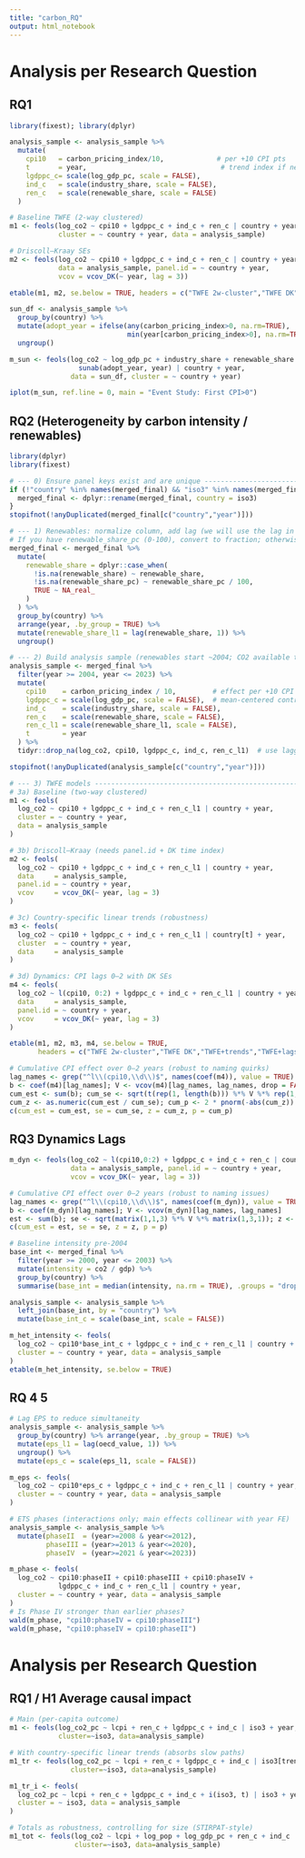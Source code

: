 ```yaml
---
title: "carbon_RQ"
output: html_notebook
---
```


# Analysis per Research Question

## RQ1

```r
library(fixest); library(dplyr)

analysis_sample <- analysis_sample %>%
  mutate(
    cpi10   = carbon_pricing_index/10,             # per +10 CPI pts
    t       = year,                                 # trend index if needed
    lgdppc_c= scale(log_gdp_pc, scale = FALSE),
    ind_c   = scale(industry_share, scale = FALSE),
    ren_c   = scale(renewable_share, scale = FALSE)
  )

# Baseline TWFE (2-way clustered)
m1 <- feols(log_co2 ~ cpi10 + lgdppc_c + ind_c + ren_c | country + year,
            cluster = ~ country + year, data = analysis_sample)

# Driscoll–Kraay SEs
m2 <- feols(log_co2 ~ cpi10 + lgdppc_c + ind_c + ren_c | country + year,
            data = analysis_sample, panel.id = ~ country + year,
            vcov = vcov_DK(~ year, lag = 3))

etable(m1, m2, se.below = TRUE, headers = c("TWFE 2w-cluster","TWFE DK"))

```
```r
sun_df <- analysis_sample %>%
  group_by(country) %>%
  mutate(adopt_year = ifelse(any(carbon_pricing_index>0, na.rm=TRUE),
                             min(year[carbon_pricing_index>0], na.rm=TRUE), 0L)) %>%
  ungroup()

m_sun <- feols(log_co2 ~ log_gdp_pc + industry_share + renewable_share +
                 sunab(adopt_year, year) | country + year,
               data = sun_df, cluster = ~ country + year)

iplot(m_sun, ref.line = 0, main = "Event Study: First CPI>0")

```

## RQ2 (Heterogeneity by carbon intensity / renewables)

```r
library(dplyr)
library(fixest)

# --- 0) Ensure panel keys exist and are unique --------------------------------
if (!"country" %in% names(merged_final) && "iso3" %in% names(merged_final)) {
  merged_final <- dplyr::rename(merged_final, country = iso3)
}
stopifnot(!anyDuplicated(merged_final[c("country","year")]))

# --- 1) Renewables: normalize column, add lag (we will use the lag in regressions)
# If you have renewable_share_pc (0-100), convert to fraction; otherwise keep renewable_share as-is
merged_final <- merged_final %>%
  mutate(
    renewable_share = dplyr::case_when(
      !is.na(renewable_share) ~ renewable_share,
      !is.na(renewable_share_pc) ~ renewable_share_pc / 100,
      TRUE ~ NA_real_
    )
  ) %>%
  group_by(country) %>%
  arrange(year, .by_group = TRUE) %>%
  mutate(renewable_share_l1 = lag(renewable_share, 1)) %>%
  ungroup()

# --- 2) Build analysis sample (renewables start ~2004; CO2 available to 2023) ---
analysis_sample <- merged_final %>%
  filter(year >= 2004, year <= 2023) %>%
  mutate(
    cpi10    = carbon_pricing_index / 10,         # effect per +10 CPI points
    lgdppc_c = scale(log_gdp_pc, scale = FALSE),  # mean-centered controls
    ind_c    = scale(industry_share, scale = FALSE),
    ren_c    = scale(renewable_share, scale = FALSE),
    ren_c_l1 = scale(renewable_share_l1, scale = FALSE),
    t        = year
  ) %>%
  tidyr::drop_na(log_co2, cpi10, lgdppc_c, ind_c, ren_c_l1)  # use lagged renewables to reduce endog.

stopifnot(!anyDuplicated(analysis_sample[c("country","year")]))

# --- 3) TWFE models ------------------------------------------------------------
# 3a) Baseline (two-way clustered)
m1 <- feols(
  log_co2 ~ cpi10 + lgdppc_c + ind_c + ren_c_l1 | country + year,
  cluster = ~ country + year,
  data = analysis_sample
)

# 3b) Driscoll–Kraay (needs panel.id + DK time index)
m2 <- feols(
  log_co2 ~ cpi10 + lgdppc_c + ind_c + ren_c_l1 | country + year,
  data     = analysis_sample,
  panel.id = ~ country + year,
  vcov     = vcov_DK(~ year, lag = 3)
)

# 3c) Country-specific linear trends (robustness)
m3 <- feols(
  log_co2 ~ cpi10 + lgdppc_c + ind_c + ren_c_l1 | country[t] + year,
  cluster  = ~ country + year,
  data     = analysis_sample
)

# 3d) Dynamics: CPI lags 0–2 with DK SEs
m4 <- feols(
  log_co2 ~ l(cpi10, 0:2) + lgdppc_c + ind_c + ren_c_l1 | country + year,
  data     = analysis_sample,
  panel.id = ~ country + year,
  vcov     = vcov_DK(~ year, lag = 3)
)

etable(m1, m2, m3, m4, se.below = TRUE,
       headers = c("TWFE 2w-cluster","TWFE DK","TWFE+trends","TWFE+lags"))

# Cumulative CPI effect over 0–2 years (robust to naming quirks)
lag_names <- grep("^l\\(cpi10,\\d\\)$", names(coef(m4)), value = TRUE)
b <- coef(m4)[lag_names]; V <- vcov(m4)[lag_names, lag_names, drop = FALSE]
cum_est <- sum(b); cum_se <- sqrt(t(rep(1, length(b))) %*% V %*% rep(1, length(b)))
cum_z <- as.numeric(cum_est / cum_se); cum_p <- 2 * pnorm(-abs(cum_z))
c(cum_est = cum_est, se = cum_se, z = cum_z, p = cum_p)

```

## RQ3 Dynamics Lags

```r
m_dyn <- feols(log_co2 ~ l(cpi10,0:2) + lgdppc_c + ind_c + ren_c | country + year,
               data = analysis_sample, panel.id = ~ country + year,
               vcov = vcov_DK(~ year, lag = 3))

# Cumulative CPI effect over 0–2 years (robust to naming issues)
lag_names <- grep("^l\\(cpi10,\\d\\)$", names(coef(m_dyn)), value = TRUE)
b <- coef(m_dyn)[lag_names]; V <- vcov(m_dyn)[lag_names, lag_names]
est <- sum(b); se <- sqrt(matrix(1,1,3) %*% V %*% matrix(1,3,1)); z <- est/se; p <- 2*pnorm(-abs(z))
c(cum_est = est, se = se, z = z, p = p)

```

```r
# Baseline intensity pre-2004
base_int <- merged_final %>%
  filter(year >= 2000, year <= 2003) %>%
  mutate(intensity = co2 / gdp) %>%
  group_by(country) %>%
  summarise(base_int = median(intensity, na.rm = TRUE), .groups = "drop")

analysis_sample <- analysis_sample %>%
  left_join(base_int, by = "country") %>%
  mutate(base_int_c = scale(base_int, scale = FALSE))

m_het_intensity <- feols(
  log_co2 ~ cpi10*base_int_c + lgdppc_c + ind_c + ren_c_l1 | country + year,
  cluster = ~ country + year, data = analysis_sample
)
etable(m_het_intensity, se.below = TRUE)

```

## RQ 4 5

```r
# Lag EPS to reduce simultaneity
analysis_sample <- analysis_sample %>%
  group_by(country) %>% arrange(year, .by_group = TRUE) %>%
  mutate(eps_l1 = lag(oecd_value, 1)) %>%
  ungroup() %>%
  mutate(eps_c = scale(eps_l1, scale = FALSE))

m_eps <- feols(
  log_co2 ~ cpi10*eps_c + lgdppc_c + ind_c + ren_c_l1 | country + year,
  cluster = ~ country + year, data = analysis_sample
)

# ETS phases (interactions only; main effects collinear with year FE)
analysis_sample <- analysis_sample %>%
  mutate(phaseII  = (year>=2008 & year<=2012),
         phaseIII = (year>=2013 & year<=2020),
         phaseIV  = (year>=2021 & year<=2023))

m_phase <- feols(
  log_co2 ~ cpi10:phaseII + cpi10:phaseIII + cpi10:phaseIV +
            lgdppc_c + ind_c + ren_c_l1 | country + year,
  cluster = ~ country + year, data = analysis_sample
)
# Is Phase IV stronger than earlier phases?
wald(m_phase, "cpi10:phaseIV = cpi10:phaseIII")
wald(m_phase, "cpi10:phaseIV = cpi10:phaseII")

```

# Analysis per Research Question

## RQ1 / H1 Average causal impact

```r

# Main (per-capita outcome)
m1 <- feols(log_co2_pc ~ lcpi + ren_c + lgdppc_c + ind_c | iso3 + year,
            cluster=~iso3, data=analysis_sample)

# With country-specific linear trends (absorbs slow paths)
m1_tr <- feols(log_co2_pc ~ lcpi + ren_c + lgdppc_c + ind_c | iso3[trend] + year,
               cluster=~iso3, data=analysis_sample)

m1_tr_i <- feols(
  log_co2_pc ~ lcpi + ren_c + lgdppc_c + ind_c + i(iso3, t) | iso3 + year,
  cluster = ~ iso3, data = analysis_sample
)

# Totals as robustness, controlling for size (STIRPAT-style)
m1_tot <- feols(log_co2 ~ lcpi + log_pop + log_gdp_pc + ren_c + ind_c | iso3 + year,
                cluster=~iso3, data=analysis_sample)

```


